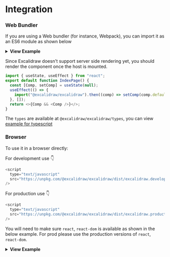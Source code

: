 # Integration

### Web Bundler

If you are using a Web bundler (for instance, Webpack), you can import it as an ES6 module as shown below

<details><summary><strong>View Example</strong></summary>

```js
import React, { useEffect, useState, useRef } from "react";
import { Excalidraw } from "@excalidraw/excalidraw";
import InitialData from "./initialData";

import "./styles.scss";

export default function App() {
  const excalidrawRef = useRef(null);

  const [viewModeEnabled, setViewModeEnabled] = useState(false);
  const [zenModeEnabled, setZenModeEnabled] = useState(false);
  const [gridModeEnabled, setGridModeEnabled] = useState(false);

  const updateScene = () => {
    const sceneData = {
      elements: [
        {
          type: "rectangle",
          version: 141,
          versionNonce: 361174001,
          isDeleted: false,
          id: "oDVXy8D6rom3H1-LLH2-f",
          fillStyle: "hachure",
          strokeWidth: 1,
          strokeStyle: "solid",
          roughness: 1,
          opacity: 100,
          angle: 0,
          x: 100.50390625,
          y: 93.67578125,
          strokeColor: "#c92a2a",
          backgroundColor: "transparent",
          width: 186.47265625,
          height: 141.9765625,
          seed: 1968410350,
          groupIds: [],
        },
      ],
      appState: {
        viewBackgroundColor: "#edf2ff",
      },
    };
    excalidrawRef.current.updateScene(sceneData);
  };

  return (
    <div className="App">
      <h1> Excalidraw Example</h1>
      <div className="button-wrapper">
        <button className="update-scene" onClick={updateScene}>
          Update Scene
        </button>
        <button
          className="reset-scene"
          onClick={() => {
            excalidrawRef.current.resetScene();
          }}
        >
          Reset Scene
        </button>
        <label>
          <input
            type="checkbox"
            checked={viewModeEnabled}
            onChange={() => setViewModeEnabled(!viewModeEnabled)}
          />
          View mode
        </label>
        <label>
          <input
            type="checkbox"
            checked={zenModeEnabled}
            onChange={() => setZenModeEnabled(!zenModeEnabled)}
          />
          Zen mode
        </label>
        <label>
          <input
            type="checkbox"
            checked={gridModeEnabled}
            onChange={() => setGridModeEnabled(!gridModeEnabled)}
          />
          Grid mode
        </label>
      </div>
      <div className="excalidraw-wrapper">
        <Excalidraw
          ref={excalidrawRef}
          initialData={InitialData}
          onChange={(elements, state) =>
            console.log("Elements :", elements, "State : ", state)
          }
          onPointerUpdate={(payload) => console.log(payload)}
          onCollabButtonClick={() =>
            window.alert("You clicked on collab button")
          }
          viewModeEnabled={viewModeEnabled}
          zenModeEnabled={zenModeEnabled}
          gridModeEnabled={gridModeEnabled}
        />
      </div>
    </div>
  );
}
```

To view the full example visit :point_down:

[![Edit excalidraw](https://codesandbox.io/static/img/play-codesandbox.svg)](https://codesandbox.io/s/excalidraw-ehlz3?fontsize=14&hidenavigation=1&theme=dark)

</details>

Since Excalidraw doesn't support server side rendering yet, you should render the component once the host is mounted.

```js
import { useState, useEffect } from "react";
export default function IndexPage() {
  const [Comp, setComp] = useState(null);
  useEffect(() => {
    import("@excalidraw/excalidraw").then((comp) => setComp(comp.default));
  }, []);
  return <>{Comp && <Comp />}</>;
}
```

The `types` are available at `@excalidraw/excalidraw/types`, you can view [example for typescript](https://codesandbox.io/s/excalidraw-types-9h2dm)

### Browser

To use it in a browser directly:

For development use :point_down:

```js
<script
  type="text/javascript"
  src="https://unpkg.com/@excalidraw/excalidraw/dist/excalidraw.development.js"
/>
```

For production use :point_down:

```js
<script
  type="text/javascript"
  src="https://unpkg.com/@excalidraw/excalidraw/dist/excalidraw.production.min.js"
/>
```

You will need to make sure `react`, `react-dom` is available as shown in the below example. For prod please use the production versions of `react`, `react-dom`.

<details><summary><strong>View Example</strong></summary>

```html
<!DOCTYPE html>
<html>
  <head>
    <title>Excalidraw in browser</title>
    <meta charset="UTF-8" />
    <script src="https://unpkg.com/react@16.14.0/umd/react.development.js"></script>
    <script src="https://unpkg.com/react-dom@16.13.1/umd/react-dom.development.js"></script>

    <script
      type="text/javascript"
      src="https://unpkg.com/@excalidraw/excalidraw/dist/excalidraw.development.js"
    ></script>
  </head>

  <body>
    <div class="container">
      <h1>Excalidraw Embed Example</h1>
      <div id="app"></div>
    </div>
    <script type="text/javascript" src="src/index.js"></script>
  </body>
</html>
```

```js
/*eslint-disable */
import "./styles.css";
import InitialData from "./initialData";

const App = () => {
  const excalidrawRef = React.useRef(null);

  const [viewModeEnabled, setViewModeEnabled] = React.useState(false);
  const [zenModeEnabled, setZenModeEnabled] = React.useState(false);
  const [gridModeEnabled, setGridModeEnabled] = React.useState(false);

  const updateScene = () => {
    const sceneData = {
      elements: [
        {
          type: "rectangle",
          version: 141,
          versionNonce: 361174001,
          isDeleted: false,
          id: "oDVXy8D6rom3H1-LLH2-f",
          fillStyle: "hachure",
          strokeWidth: 1,
          strokeStyle: "solid",
          roughness: 1,
          opacity: 100,
          angle: 0,
          x: 100.50390625,
          y: 93.67578125,
          strokeColor: "#c92a2a",
          backgroundColor: "transparent",
          width: 186.47265625,
          height: 141.9765625,
          seed: 1968410350,
          groupIds: [],
        },
      ],
      appState: {
        viewBackgroundColor: "#edf2ff",
      },
    };
    excalidrawRef.current.updateScene(sceneData);
  };

  return React.createElement(
    React.Fragment,
    null,
    React.createElement(
      "div",
      { className: "button-wrapper" },
      React.createElement(
        "button",
        {
          className: "update-scene",
          onClick: updateScene,
        },
        "Update Scene",
      ),
      React.createElement(
        "button",
        {
          className: "reset-scene",
          onClick: () => excalidrawRef.current.resetScene(),
        },
        "Reset Scene",
      ),
      React.createElement(
        "label",
        null,
        React.createElement("input", {
          type: "checkbox",
          checked: viewModeEnabled,
          onChange: () => setViewModeEnabled(!viewModeEnabled),
        }),
        "View mode",
      ),
      React.createElement(
        "label",
        null,
        React.createElement("input", {
          type: "checkbox",
          checked: zenModeEnabled,
          onChange: () => setZenModeEnabled(!zenModeEnabled),
        }),
        "Zen mode",
      ),
      React.createElement(
        "label",
        null,
        React.createElement("input", {
          type: "checkbox",
          checked: gridModeEnabled,
          onChange: () => setGridModeEnabled(!gridModeEnabled),
        }),
        "Grid mode",
      ),
    ),
    React.createElement(
      "div",
      {
        className: "excalidraw-wrapper",
        ref: excalidrawWrapperRef,
      },
      React.createElement(ExcalidrawLib.Excalidraw, {
        initialData: InitialData,
        onChange: (elements, state) =>
          console.log("Elements :", elements, "State : ", state),
        onPointerUpdate: (payload) => console.log(payload),
        onCollabButtonClick: () => window.alert("You clicked on collab button"),
        viewModeEnabled: viewModeEnabled,
        zenModeEnabled: zenModeEnabled,
        gridModeEnabled: gridModeEnabled,
      }),
    ),
  );
};

onst excalidrawWrapper = document.getElementById("app");

ReactDOM.render(React.createElement(App), excalidrawWrapper);
```

To view the full example visit :point_down:

[![Edit excalidraw-in-browser](https://codesandbox.io/static/img/play-codesandbox.svg)](https://codesandbox.io/s/excalidraw-in-browser-tlqom?fontsize=14&hidenavigation=1&theme=dark)

</details>
